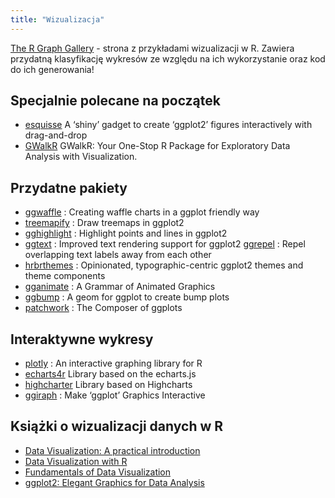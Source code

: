 ```yaml
---
title: "Wizualizacja"
---
```


[The R Graph Gallery](https://r-graph-gallery.com/) - strona z przykładami wizualizacji w R. Zawiera przydatną klasyfikację wykresów ze względu na ich wykorzystanie oraz kod do ich generowania!

## Specjalnie polecane na początek

-  [esquisse](https://rdrr.io/cran/esquisse/f/vignettes/get-started.Rmd)  A 'shiny' gadget to create 'ggplot2' figures interactively with drag-and-drop
-  [GWalkR](https://github.com/Kanaries/GWalkR) GWalkR: Your One-Stop R Package for Exploratory Data Analysis with Visualization. 

## Przydatne pakiety

- [ggwaffle](https://liamgilbey.github.io/ggwaffle/) : Creating waffle charts in a ggplot friendly way
- [treemapify](http://wilkox.org/treemapify/) : Draw treemaps in ggplot2
- [gghighlight](https://github.com/yutannihilation/gghighlight) : Highlight points and lines in ggplot2
- [ggtext](https://github.com/wilkelab/ggtext) : Improved text rendering support for ggplot2
 [ggrepel](https://ggrepel.slowkow.com/) : Repel overlapping text labels away from each other
- [hrbrthemes](https://github.com/hrbrmstr/hrbrthemes) : Opinionated, typographic-centric ggplot2 themes and theme components
- [gganimate](https://gganimate.com/) : A Grammar of Animated Graphics
- [ggbump](https://github.com/davidsjoberg/ggbump) : A geom for ggplot to create bump plots
- [patchwork](https://patchwork.data-imaginist.com/) : The Composer of ggplots

## Interaktywne wykresy

- [plotly](https://github.com/ropensci/plotly) : An interactive graphing library for R
- [echarts4r](https://echarts4r.john-coene.com/) Library based on the echarts.js 
- [highcharter](https://jkunst.com/highcharter/) Library based on Highcharts
- [ggiraph](https://davidgohel.github.io/ggiraph/) : Make 'ggplot' Graphics Interactive
   
## Książki o wizualizacji danych w R

-  [Data Visualization: A practical introduction](http://socviz.co/)
-  [Data Visualization with R](https://rkabacoff.github.io/datavis/)
-  [Fundamentals of Data Visualization](https://serialmentor.com/dataviz/)
-  [ggplot2: Elegant Graphics for Data Analysis](https://ggplot2-book.org/)

